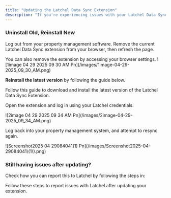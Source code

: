 ```yaml
---
title: "Updating the Latchel Data Sync Extension"
description: "If you're experiencing issues with your Latchel Data Sync, it may be due to an outdated version of the browser extension. This guide will walk you through the steps to update the extension to the latest version to ensure continued compatibility and performance."
---
```


### **Uninstall Old, Reinstall New**

Log out from your property management software. Remove the current Latchel Data Sync extension from your browser, then refresh the page.

<Tip>
  You can also remove the extension by accessing your browser settings.
</Tip>

<Frame>
  ![1image 04 29 2025 09 30 AM Pn](/images/1image-04-29-2025_09_30_AM.png)
</Frame>

**Reinstall the latest version** by following the guide below.

<Card title="How to Install the Latchel Data Sync Extension" icon="plug-circle-check" iconType="duotone" href="/s/topic/0TO5e000000h9wqGAA/How-to-Install-the-Latchel-Data-Sync-Extension">
  Follow this guide to download and install the latest version of the Latchel Data Sync Extension.
</Card>

Open the extension and log in using your Latchel credentials.

<Frame>
  ![2image 04 29 2025 09 34 AM Pn](/images/2image-04-29-2025_09_34_AM.png)
</Frame>

Log back into your property management system, and attempt to resync again.

<Frame>
  ![Screenshot2025 04 29084041(1) Pn](/images/Screenshot2025-04-29084041\(1\).png)
</Frame>

### **Still having issues after updating?**

Check how you can report this to Latchel by following the steps in:

<Card title="Navigating the Latchel Data Sync Extension | How to Report a Problem" icon="plug-circle-bolt" iconType="duotone" href="https://help.latchel.com/s/topic/0TO5e000000h9wqGAA/Navigating-the-Latchel-Data-Sync-Extension-New-Version#how-to-report-a-problem">
  Follow these steps to report issues with Latchel after updating your extension.
</Card>